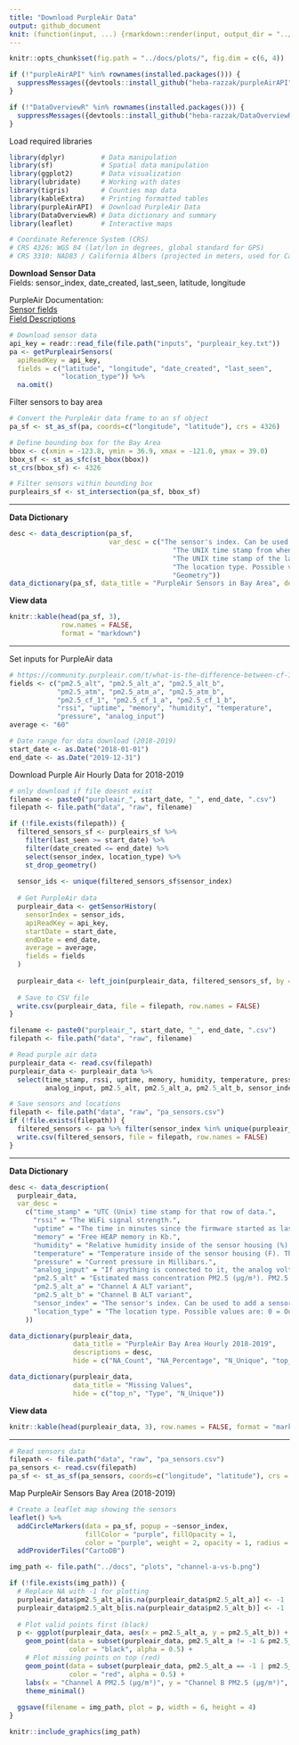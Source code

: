 ```yaml
---
title: "Download PurpleAir Data" 
output: github_document
knit: (function(input, ...) {rmarkdown::render(input, output_dir = "../docs", )})
---
```


```r
knitr::opts_chunk$set(fig.path = "../docs/plots/", fig.dim = c(6, 4))
```

```r
if (!"purpleAirAPI" %in% rownames(installed.packages())) {
  suppressMessages({devtools::install_github("heba-razzak/purpleAirAPI")})
}

if (!"DataOverviewR" %in% rownames(installed.packages())) {
  suppressMessages({devtools::install_github("heba-razzak/DataOverviewR")})
}
```

Load required libraries

```r
library(dplyr)         # Data manipulation
library(sf)            # Spatial data manipulation
library(ggplot2)       # Data visualization
library(lubridate)     # Working with dates
library(tigris)        # Counties map data
library(kableExtra)    # Printing formatted tables
library(purpleAirAPI)  # Download PurpleAir Data
library(DataOverviewR) # Data dictionary and summary
library(leaflet)       # Interactive maps
```

```r
# Coordinate Reference System (CRS)
# CRS 4326: WGS 84 (lat/lon in degrees, global standard for GPS)
# CRS 3310: NAD83 / California Albers (projected in meters, used for California)
```

**Download Sensor Data**\
Fields: sensor_index, date_created, last_seen, latitude, longitude\

PurpleAir Documentation:\
[Sensor fields](https://api.purpleair.com/#api-sensors-get-sensor-data)\
[Field Descriptions](https://community.purpleair.com/t/api-history-fields-descriptions/4652)

```r
# Download sensor data
api_key = readr::read_file(file.path("inputs", "purpleair_key.txt"))
pa <- getPurpleairSensors(
  apiReadKey = api_key, 
  fields = c("latitude", "longitude", "date_created", "last_seen", 
             "location_type")) %>% 
  na.omit()
```

Filter sensors to bay area

```r
# Convert the PurpleAir data frame to an sf object
pa_sf <- st_as_sf(pa, coords=c("longitude", "latitude"), crs = 4326)

# Define bounding box for the Bay Area
bbox <- c(xmin = -123.8, ymin = 36.9, xmax = -121.0, ymax = 39.0)
bbox_sf <- st_as_sfc(st_bbox(bbox))
st_crs(bbox_sf) <- 4326

# Filter sensors within bounding box
purpleairs_sf <- st_intersection(pa_sf, bbox_sf)
```

---

**Data Dictionary**

```r
desc <- data_description(pa_sf, 
                         var_desc = c("The sensor's index. Can be used to add a sensor to a group or view its details.",
                                         "The UNIX time stamp from when the device was created.",
                                         "The UNIX time stamp of the last time the server received data from the device.",
                                         "The location type. Possible values are: 0 = Outside or 1 = Inside.",
                                         "Geometry"))
data_dictionary(pa_sf, data_title = "PurpleAir Sensors in Bay Area", descriptions = desc, hide = c("top_n", "NA_Percentage", "NA_Count", "n_unique"))
```

**View data**

```r
knitr::kable(head(pa_sf, 3),
             row.names = FALSE,
             format = "markdown")
```

---

Set inputs for PurpleAir data

```r
# https://community.purpleair.com/t/what-is-the-difference-between-cf-1-atm-and-alt/6442
fields <- c("pm2.5_alt", "pm2.5_alt_a", "pm2.5_alt_b",
            "pm2.5_atm", "pm2.5_atm_a", "pm2.5_atm_b", 
            "pm2.5_cf_1", "pm2.5_cf_1_a", "pm2.5_cf_1_b",
            "rssi", "uptime", "memory", "humidity", "temperature",
            "pressure", "analog_input")
average <- "60"

# Date range for data download (2018-2019)
start_date <- as.Date("2018-01-01")
end_date <- as.Date("2019-12-31")
```

Download Purple Air Hourly Data for 2018-2019

```r
# only download if file doesnt exist
filename <- paste0("purpleair_", start_date, "_", end_date, ".csv")
filepath <- file.path("data", "raw", filename)

if (!file.exists(filepath)) {
  filtered_sensors_sf <- purpleairs_sf %>% 
    filter(last_seen >= start_date) %>% 
    filter(date_created <= end_date) %>% 
    select(sensor_index, location_type) %>%
    st_drop_geometry()
  
  sensor_ids <- unique(filtered_sensors_sf$sensor_index)
  
  # Get PurpleAir data
  purpleair_data <- getSensorHistory(
    sensorIndex = sensor_ids,
    apiReadKey = api_key,
    startDate = start_date,
    endDate = end_date,
    average = average,
    fields = fields
  )
  
  purpleair_data <- left_join(purpleair_data, filtered_sensors_sf, by = "sensor_index")
  
  # Save to CSV file
  write.csv(purpleair_data, file = filepath, row.names = FALSE)
}
```

```r
filename <- paste0("purpleair_", start_date, "_", end_date, ".csv")
filepath <- file.path("data", "raw", filename)

# Read purple air data
purpleair_data <- read.csv(filepath)
purpleair_data <- purpleair_data %>% 
  select(time_stamp, rssi, uptime, memory, humidity, temperature, pressure,
         analog_input, pm2.5_alt, pm2.5_alt_a, pm2.5_alt_b, sensor_index, location_type)
```

```r
# Save sensors and locations
filepath <- file.path("data", "raw", "pa_sensors.csv")
if (!file.exists(filepath)) {
  filtered_sensors <- pa %>% filter(sensor_index %in% unique(purpleair_data$sensor_index))
  write.csv(filtered_sensors, file = filepath, row.names = FALSE)
}
```

---

**Data Dictionary**

```r
desc <- data_description(
  purpleair_data,
  var_desc = 
    c("time_stamp" = "UTC (Unix) time stamp for that row of data.",
      "rssi" = "The WiFi signal strength.",
      "uptime" = "The time in minutes since the firmware started as last reported by the sensor.",
      "memory" = "Free HEAP memory in Kb.",
      "humidity" = "Relative humidity inside of the sensor housing (%). This matches the 'Raw Humidity' map layer and on average is 4% lower than ambient conditions. Null if not equipped.",
      "temperature" = "Temperature inside of the sensor housing (F). This matches the 'Raw Temperature' map layer and on average is 8°F higher than ambient conditions. Null if not equipped.",
      "pressure" = "Current pressure in Millibars.",
      "analog_input" = "If anything is connected to it, the analog voltage on ADC input of the PurpleAir sensor control board.",
      "pm2.5_alt" = "Estimated mass concentration PM2.5 (µg/m³). PM2.5 are fine particulates with a diameter of fewer than 2.5 microns. ALT Formula for estimation.",
      "pm2.5_alt_a" = "Channel A ALT variant",
      "pm2.5_alt_b" = "Channel B ALT variant",
      "sensor_index" = "The sensor's index. Can be used to add a sensor to a group or view its details.",
      "location_type" = "The location type. Possible values are: 0 = Outside or 1 = Inside."
    ))

data_dictionary(purpleair_data, 
                data_title = "PurpleAir Bay Area Hourly 2018-2019", 
                descriptions = desc,
                hide = c("NA_Count", "NA_Percentage", "N_Unique", "top_n"))
```

```r
data_dictionary(purpleair_data, 
                data_title = "Missing Values",
                hide = c("top_n", "Type", "N_Unique"))
```


**View data**

```r
knitr::kable(head(purpleair_data, 3), row.names = FALSE, format = "markdown")
```

---

```r
# Read sensors data
filepath <- file.path("data", "raw", "pa_sensors.csv")
pa_sensors <- read.csv(filepath)
pa_sf <- st_as_sf(pa_sensors, coords=c("longitude", "latitude"), crs = 4326)
```

Map PurpleAir Sensors Bay Area (2018-2019)

```r
# Create a leaflet map showing the sensors
leaflet() %>%
  addCircleMarkers(data = pa_sf, popup = ~sensor_index,
                   fillColor = "purple", fillOpacity = 1,
                   color = "purple", weight = 2, opacity = 1, radius = 1) %>%
  addProviderTiles("CartoDB")
```

```r
img_path <- file.path("../docs", "plots", "channel-a-vs-b.png")

if (!file.exists(img_path)) {
  # Replace NA with -1 for plotting
  purpleair_data$pm2.5_alt_a[is.na(purpleair_data$pm2.5_alt_a)] <- -1
  purpleair_data$pm2.5_alt_b[is.na(purpleair_data$pm2.5_alt_b)] <- -1
  
  # Plot valid points first (black)
  p <- ggplot(purpleair_data, aes(x = pm2.5_alt_a, y = pm2.5_alt_b)) +
    geom_point(data = subset(purpleair_data, pm2.5_alt_a != -1 & pm2.5_alt_b != -1), 
               color = "black", alpha = 0.5) +
    # Plot missing points on top (red)
    geom_point(data = subset(purpleair_data, pm2.5_alt_a == -1 | pm2.5_alt_b == -1), 
               color = "red", alpha = 0.5) +
    labs(x = "Channel A PM2.5 (µg/m³)", y = "Channel B PM2.5 (µg/m³)", title = "PM2.5 Channel A vs B") +
    theme_minimal()
  
  ggsave(filename = img_path, plot = p, width = 6, height = 4)
}

knitr::include_graphics(img_path)
```

